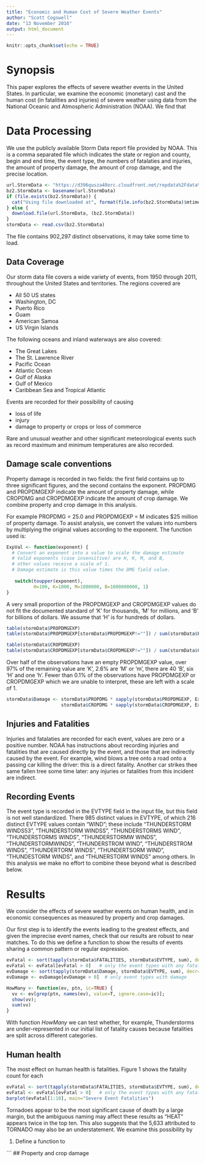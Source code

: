 ```yaml
---
title: "Economic and Human Cost of Severe Weather Events"
author: "Scott Cogswell"
date: "13 November 2016"
output: html_document
---
```


```r
knitr::opts_chunk$set(echo = TRUE)
```

# Synopsis

This paper explores the effects of severe weather events in the United States.
In particular, we examine the economic (monetary) cast and the human cost (in fatalities and injuries)
of severe weather using data from the National Oceanic and Atmospheric Administration (NOAA).
We find that 


# Data Processing

We use the publicly available Storm Data report file provided by NOAA.
This is a comma separated file which indicates the state or region and county, 
begin and end time, the event type, the numbers of fatalaties and injuries, 
the amount of property damage, the amount of crop damage, and the precise location.


```r
url.StormData <- "https://d396qusza40orc.cloudfront.net/repdata%2Fdata%2FStormData.csv.bz2"
bz2.StormData <- basename(url.StormData)
if (file.exists(bz2.StormData)) {
  cat("Using file downloaded at", format(file.info(bz2.StormData)$mtime, "%Y-%m-%d %H:%M:%S"))
} else {
  download.file(url.StormData, (bz2.StormData))
}
stormData <- read.csv(bz2.StormData)
```

The file contains 902,297 distinct observations, it may take some time to load.

## Data Coverage

Our storm data file covers a wide variety of events, from 1950 through 2011, 
throughout the United States and territories.
The regions covered are

* All 50 US states
* Washington, DC
* Puerto Rico
* Guam
* American Samoa
* US Virgin Islands

The following oceans and inland waterways are also covered:

* The Great Lakes
* The St. Lawrence River
* Pacific Ocean
* Atlantic Ocean
* Gulf of Alaska
* Gulf of Mexico
* Caribbean Sea and Tropical Atlantic

Events are recorded for their possibility of causing 

* loss of life
* injury 
* damage to property or crops or loss of commerce

Rare and unusual weather and other significant meteorological events 
such as record maximum and minimum temperatures are also recorded.

## Damage scale conventions

Property damage is recorded in two fields: the first field contains up to
three significant figures, and the second contains the exponent.
PROPDMG and PROPDMGEXP indicate the amount of property damage, while
CROPDMG and CROPDMGEXP indicate the amount of crop damage.
We combine property and crop damage in this analysis.

For example PROPDMG = 25.0 and PROPDMGEXP = M indicates $25 million of property damage.
To assist analysis, we convert the values into numbers by multiplying 
the original values according to the exponent.
The function used is:

```r
ExpVal <- function(exponent) {
  # Convert an exponent into a value to scale the damage estimate
  # Valid exponents (case insensitive) are H, K, M, and B,
  # other values receive a scale of 1.
  # Damage estimate is this value times the DMG field value.
  
   switch(toupper(exponent),
          H=100, K=1000, M=1000000, B=1000000000, 1)
}
```

A very small proportion of the PROPDMGEXP and CROPDMGEXP values do not fit the 
documented standard of 'K' for thousands, 'M' for millions, and 'B' for billions of dollars.
We assume that 'H' is for hundreds of dollars.

```r
table(stormData$PROPDMGEXP)
table(stormData$PROPDMGEXP[stormData$PROPDMGEXP!=""]) / sum(stormData$PROPDMGEXP!="") * 100

table(stormData$CROPDMGEXP)
table(stormData$CROPDMGEXP[stormData$CROPDMGEXP!=""]) / sum(stormData$CROPDMGEXP!="") * 100
```

Over half of the observations have an empty PROPDMGEXP value, 
over 97% of the remaining value are 'K', 2.6% are 'M' or 'm', 
there are 40 'B', six 'H' and one 'h'. 
Fewer than 0.1% of the observations have PROPDMGEXP or CROPDMGEXP which we are unable to interpret,
these are left with a scale of 1.

```r
stormData$Damage <- stormData$PROPDMG * sapply(stormData$PROPDMGEXP, ExpVal) +
                    stormData$CROPDMG * sapply(stormData$CROPDMGEXP, ExpVal)
```

## Injuries and Fatalities

Injuries and fatalaties are recorded for each event, values are zero or a positive number.
NOAA has instructions about recording injuries and fatalities that are caused directly by
the event, and those that are indirectly caused by the event. 
For example, wind blows a tree onto a road onto a passing car killing the driver: this is a direct fatality.
Another car strikes thee same fallen tree some time later: 
any injuries or fatalities from this incident are indirect.

## Recording Events

The event type is recorded in the EVTYPE field in the input file,
but this field is not well standardized.
There 985 distinct values in EVTYPE, 
of which 216 distinct EVTYPE values contain "WIND"; these include
"THUNDERSTORM WINDS53", "THUNDERSTORM WINDSS", 
"THUNDERSTORMS WIND", "THUNDERSTORMS WINDS", "THUNDERSTORMW WINDS", "THUNDERSTORMWINDS", "THUNDERSTROM WIND",
"THUNDERSTROM WINDS", "THUNDERTORM WINDS", "THUNDERTSORM WIND", "THUNDESTORM WINDS", and "THUNERSTORM WINDS" among others.
In this analysis we make no effort to combine these beyond what is described below.

# Results

We consider the effects of severe weather events on human health, and in economic consequences
as measured by property and crop damages.

Our first step is to identify the events leading to the greatest effects,
and given the imprecise event names, check that our results are
robust to near matches.
To do this we define a function to show the results of events sharing
a common pattern or regular expression.

```r
evFatal <- sort(tapply(stormData$FATALITIES, stormData$EVTYPE, sum), decr=T)
evFatal <- evFatal[evFatal > 0]   # only the event types with any fatalities
evDamage <- sort(tapply(stormData$Damage, stormData$EVTYPE, sum), decr=T)
evDamage <- evDamage[evDamage > 0]  # only event types with damage

HowMany <- function(ev, ptn, ic=TRUE) {
  vv <- ev[grep(ptn, names(ev), value=T, ignore.case=ic)]; 
  show(vv); 
  sum(vv)
}
```

With function *HowMany* we can test whether, for example, Thunderstorms are
under-represented in our initial list of fatality causes because fatalities are
split across different categories.

## Human health

The most effect on human health is fatalities. 
Figure 1 shows the fatality count for each
```r
evFatal <- sort(tapply(stormData$FATALITIES, stormData$EVTYPE, sum), decr=T)
evFatal <- evFatal[evFatal > 0]   # only the event types with any fatalities
barplot(evFatal[1:10], main="Severe Event Fatalities")
```

Tornadoes appear to be the most significant cause of death by a large margin,
but the ambiguous naming may affect these results as "HEAT" appears twice in
the top ten.
This also suggests that the 5,633 attributed to TORNADO may also be an understatement.
We examine this possibility by 

1. Define a function to 


```
## Property and crop damage